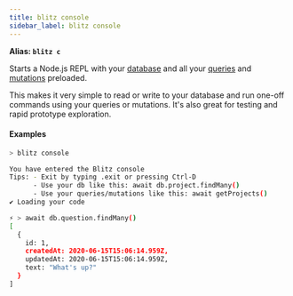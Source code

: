 ```yaml
---
title: blitz console
sidebar_label: blitz console
---
```


**Alias: `blitz c`**

Starts a Node.js REPL with your [database](./database-overview) and all
your [queries](./query-resolvers) and [mutations](./mutation-resolvers)
preloaded.

This makes it very simple to read or write to your database and run
one-off commands using your queries or mutations. It's also great for
testing and rapid prototype exploration.

#### Examples

```bash
> blitz console

You have entered the Blitz console
Tips: - Exit by typing .exit or pressing Ctrl-D
      - Use your db like this: await db.project.findMany()
      - Use your queries/mutations like this: await getProjects()
✔ Loading your code

⚡ > await db.question.findMany()
[
  {
    id: 1,
    createdAt: 2020-06-15T15:06:14.959Z,
    updatedAt: 2020-06-15T15:06:14.959Z,
    text: "What's up?"
  }
]
```
